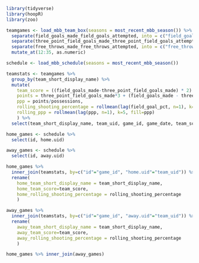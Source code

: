 ```{r}
library(tidyverse)
library(hoopR)
library(zoo)
```

```{r}
teamgames <- load_mbb_team_box(seasons = most_recent_mbb_season()) %>%
  separate(field_goals_made_field_goals_attempted, into = c("field_goals_made","field_goals_attempted")) %>%
  separate(three_point_field_goals_made_three_point_field_goals_attempted, into = c("three_point_field_goals_made","three_point_field_goals_attempted")) %>%
  separate(free_throws_made_free_throws_attempted, into = c("free_throws_made","free_throws_attempted")) %>%
  mutate_at(12:35, as.numeric)

schedule <- load_mbb_schedule(seasons = most_recent_mbb_season())
```

```{r}
teamstats <- teamgames %>% 
  group_by(team_short_display_name) %>%
  mutate(
    team_score = ((field_goals_made-three_point_field_goals_made) * 2) + (three_point_field_goals_made*3) + free_throws_made, possessions = field_goals_attempted - offensive_rebounds + turnovers + (0.475 * free_throws_attempted),
    points = three_point_field_goals_made*3 + (field_goals_made - three_point_field_goals_made)*2 + free_throws_made,
    ppp = points/possessions,
    rolling_shooting_percentage = rollmean(lag(field_goal_pct, n=1), k=5, fill=field_goal_pct),
    rolling_ppp = rollmean(lag(ppp, n=1), k=5, fill=ppp)
    ) %>%
  select(team_short_display_name, team_uid, game_id, game_date, team_score, rolling_shooting_percentage, possessions, points)
```

```{r}
home_games <- schedule %>%
  select(id, home.uid)

away_games <- schedule %>%
  select(id, away.uid)

home_games %>% 
  inner_join(teamstats, by=c("id"="game_id", "home.uid"="team_uid")) %>%
  rename(
    home_team_short_display_name = team_short_display_name, 
    home_team_score=team_score, 
    home_rolling_shooting_percentage = rolling_shooting_percentage
    )

away_games %>% 
  inner_join(teamstats, by=c("id"="game_id", "away.uid"="team_uid")) %>%
  rename(
    away_team_short_display_name = team_short_display_name, 
    away_team_score=team_score, 
    away_rolling_shooting_percentage = rolling_shooting_percentage
    )

home_games %>% inner_join(away_games)
```


